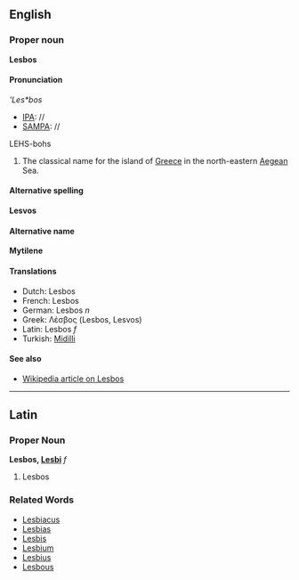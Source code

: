 ==English==
===Proper noun===
'''Lesbos'''

====Pronunciation====
'''Les*bos''
*[[IPA]]: //
*[[SAMPA]]: //
LEHS-bohs

#The classical name for the island of [[Greece]] in the north-eastern [[Aegean]] Sea.

====Alternative spelling====
'''Lesvos'''

====Alternative name====
'''Mytilene'''

====Translations====
*Dutch: Lesbos
*French: Lesbos
*German: Lesbos ''n''
*Greek: Λέσβος (Lesbos, Lesvos)
*Latin: Lesbos ''f''
*Turkish: [[Midilli]]

====See also====
*[http://en.wikipedia.org/wiki/Lesbos Wikipedia article on Lesbos]
----

==Latin==
===Proper Noun===
'''Lesbos, [[Wiktionary Appendix:Latin second declension|Lesbi]]''' ''f''

#Lesbos
===Related Words===
*[[Lesbiacus]]
*[[Lesbias]]
*[[Lesbis]]
*[[Lesbium]]
*[[Lesbius]]
*[[Lesbous]]